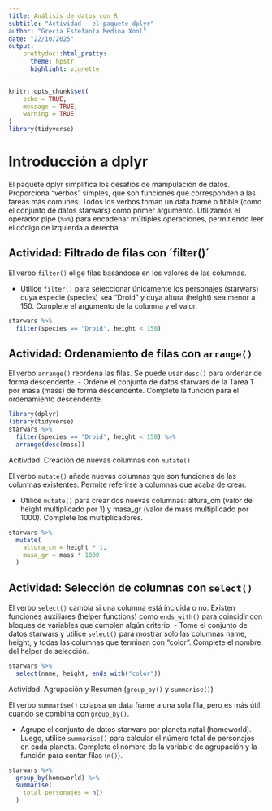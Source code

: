 ---
title: Análisis de datos con R
subtitle: "Actividad - el paquete dplyr"
author: "Grecia Estefanìa Medina Xool"
date: "22/10/2025"
output:
    prettydoc::html_pretty:
      theme: hpstr
      highlight: vignette
---

```{r setup, include=FALSE}
knitr::opts_chunk$set(
	echo = TRUE,
	message = TRUE,
	warning = TRUE
)
library(tidyverse)
```

# Introducción a dplyr

El paquete dplyr simplifica los desafíos de manipulación de datos. Proporciona "verbos" simples, que son funciones que corresponden a las tareas más comunes. Todos los verbos toman un data.frame o tibble (como el conjunto de datos starwars) como primer argumento. Utilizamos el operador pipe (`%>%`) para encadenar múltiples operaciones, permitiendo leer el código de izquierda a derecha.


## Actividad: Filtrado de filas con ´filter()´


El verbo `filter()` elige filas basándose en los valores de las columnas.

- Utilice `filter()` para seleccionar únicamente los personajes (starwars) cuya especie (species) sea "Droid" y cuya altura (height) sea menor a 150. Complete el argumento de la columna y el valor.

```{r, eval=T}
starwars %>%
  filter(species == "Droid", height < 150)
```


## Actividad: Ordenamiento de filas con `arrange()`

El verbo `arrange()` reordena las filas. Se puede usar `desc()` para ordenar de forma descendente.
 - Ordene el conjunto de datos starwars de la Tarea 1 por masa (mass) de forma descendente. Complete la función para el ordenamiento descendente.



```{r, eval=TRUE}
library(dplyr)
library(tidyverse)
starwars %>%
  filter(species == "Droid", height < 150) %>%
  arrange(desc(mass))
```

  
  
  
Acitivdad: Creación de nuevas columnas con `mutate()`

El verbo `mutate()` añade nuevas columnas que son funciones de las columnas existentes. Permite referirse a columnas que acaba de crear.

 - Utilice `mutate()` para crear dos nuevas columnas: altura_cm (valor de height multiplicado por 1) y masa_gr (valor de mass multiplicado por 1000). Complete los multiplicadores.
 
```{r, eval=T}
starwars %>%
  mutate(
    altura_cm = height * 1,
    masa_gr = mass * 1000
  )
```


## Actividad: Selección de columnas con `select()`

El verbo `select()` cambia si una columna está incluida o no. Existen funciones auxiliares (helper functions) como `ends_with()` para coincidir con bloques de variables que cumplen algún criterio.
 - Tome el conjunto de datos starwars y utilice `select()` para mostrar solo las columnas name, height, y todas las columnas que terminan con "color". Complete el nombre del helper de selección.
 

```{r, eval=T}
starwars %>%
  select(name, height, ends_with("color"))
```



Actividad: Agrupación y Resumen (`group_by()` y `summarise()`)

El verbo `summarise()` colapsa un data frame a una sola fila, pero es más útil cuando se combina con `group_by()`.

- Agrupe el conjunto de datos starwars por planeta natal (homeworld). Luego, utilice `summarise()` para calcular el número total de personajes en cada planeta. Complete el nombre de la variable de agrupación y la función para contar filas (`n()`).

```{r, eval=T}
starwars %>%
  group_by(homeworld) %>%
  summarise(
    total_personajes = n()
  )
```

